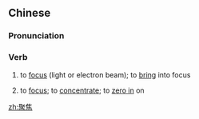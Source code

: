==Chinese==
{{zh-forms}}

===Pronunciation===
{{zh-pron
|m=jùjiāo
|c=zeoi6 ziu1
|cat=v
}}

===Verb===
{{zh-verb}}

# {{lb|zh|physics}} to [[focus]] (light or electron beam); to [[bring]] into focus
# {{lb|zh|figurative}} to [[focus]]; to [[concentrate]]; to [[zero in]] on

[[zh:聚焦]]